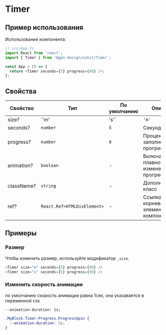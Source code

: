 
# Timer

## Пример использования

Использование компонента:

```ts
// src/App.ts
import React from 'react';
import { Timer } from '@gpn-design/uikit/Timer';

const App = () => {
  return <Timer seconds={5} progress={80} />;
};
```

## Свойства

<!-- props:start -->

| Свойство   | Тип                         | По умолчанию | Описание                                  |
| ---------- | --------------------------- | ------------ | ----------------------------------------- |
| size?      | `'m' | 's'`                 | `'m'`        | Размер                                    |
| seconds?   | `number`                    | `5`          | Секунды                                   |
| progress?  | `number`                    | `0`          | Процент заполнения прогрессбара           |
| animation? | `boolean`                   | -            | Включает плавное изменение прогрессбара   |
| className? | `string`                    | -            | Дополнительный класс                      |
| ref?       | `React.Ref<HTMLDivElement>` | -            | Ссылка на корневой DOM элемент компонента |

<!-- props:end -->

## Примеры

### Размер

Чтобы изменить размер, используйте модификатор `_size`.

```ts
<Timer size="m" seconds={5} progress={80} />
<Timer size="s" seconds={5} progress={80} />
```

<ExampleSize />

### Изменить скорость анимации

по умолчанию скорость анимации равна 1сек, она указавается в переменной css

`--animation-duration: 1s;`

```css
.MyBlock.Timer-Progress.ProgressSpin {
  --animation-duration: 5s;
}
```
